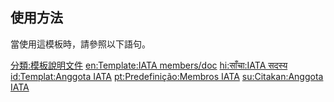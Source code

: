 <IncludeOnly><!-- 在這裡加入模板的保護標識 --></IncludeOnly>
<!-- 在本行下編輯模板說明 -->
== 使用方法 ==
當使用這模板時，請參照以下語句。

: {{tlx|IATA成員|非洲}}
: {{tlx|IATA成員|亞洲}}
: {{tlx|IATA成員|中國}}
: {{tlx|IATA成員|歐洲}}
: {{tlx|IATA成員|拉丁美洲}}
: {{tlx|IATA成員|中東}}
: {{tlx|IATA成員|北美}}
: {{tlx|IATA成員|獨聯體}}

<IncludeOnly>
<!-- 本行下加入模板的分類 -->
[[分類:模板說明文件]]
[[分類:國際航空運輸協會成員| ]]
<!-- 本行下加入模板的跨語言鏈接 -->
[[en:Template:IATA members/doc]]
[[hi:साँचा:IATA सदस्य]]
[[id:Templat:Anggota IATA]]
[[pt:Predefinição:Membros IATA]]
[[su:Citakan:Anggota IATA]]
</IncludeOnly>